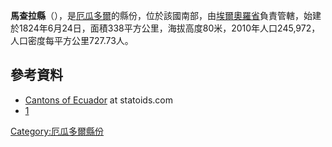 {{Coord|3|16|S|79|58|W|display=title}}

'''馬查拉縣'''（{{lang-es|Cantón Machala}}），是[[厄瓜多爾|厄瓜多爾]]的縣份，位於該國南部，由[[埃爾奧羅省|埃爾奧羅省]]負責管轄，始建於1824年6月24日，面積338平方公里，海拔高度80米，2010年人口245,972，人口密度每平方公里727.73人。

==參考資料==
*[http://www.statoids.com/yec.html Cantons of Ecuador] at statoids.com
*[http://www.ecuadorencifras.gob.ec/resultados/]

{{厄瓜多爾縣份}}

[[Category:厄瓜多爾縣份|Category:厄瓜多爾縣份]]


{{Ecuador-geo-stub}}